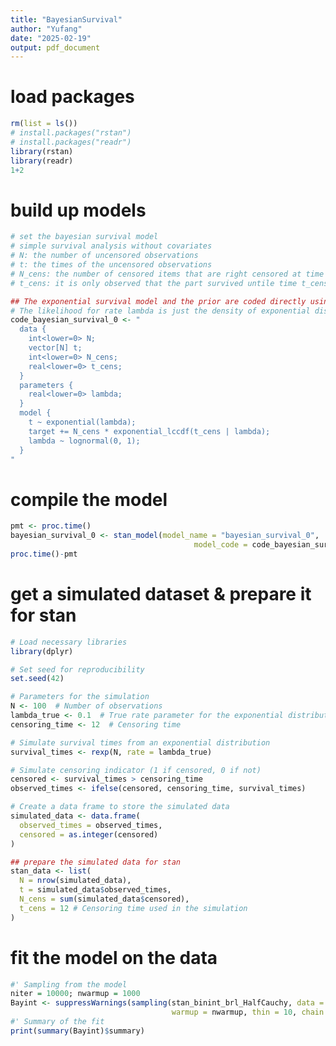 ```yaml
---
title: "BayesianSurvival"
author: "Yufang"
date: "2025-02-19"
output: pdf_document
---
```


# load packages
```r
rm(list = ls())
# install.packages("rstan")
# install.packages("readr")
library(rstan)
library(readr)
1+2
```

# build up models
```r
# set the bayesian survival model
# simple survival analysis without covariates
# N: the number of uncensored observations
# t: the times of the uncensored observations
# N_cens: the number of censored items that are right censored at time t_cens
# t_cens: it is only observed that the part survived untile time t_cens.

## The exponential survival model and the prior are coded directly using vectorized distribution and ccdf statements. 
# The likelihood for rate lambda is just the density of exponential distribution for observed failure time. 
code_bayesian_survival_0 <- "
  data { 
    int<lower=0> N; 
    vector[N] t; 
    int<lower=0> N_cens;
    real<lower=0> t_cens;
  }
  parameters {
    real<lower=0> lambda;
  }
  model {
    t ~ exponential(lambda);
    target += N_cens * exponential_lccdf(t_cens | lambda);
    lambda ~ lognormal(0, 1); 
  }
"
```

# compile the model
```r
pmt <- proc.time()
bayesian_survival_0 <- stan_model(model_name = "bayesian_survival_0", 
                                         model_code = code_bayesian_survival_0)
proc.time()-pmt
```

# get a simulated dataset & prepare it for stan
```r
# Load necessary libraries
library(dplyr)

# Set seed for reproducibility
set.seed(42)

# Parameters for the simulation
N <- 100  # Number of observations
lambda_true <- 0.1  # True rate parameter for the exponential distribution
censoring_time <- 12  # Censoring time

# Simulate survival times from an exponential distribution
survival_times <- rexp(N, rate = lambda_true)

# Simulate censoring indicator (1 if censored, 0 if not)
censored <- survival_times > censoring_time
observed_times <- ifelse(censored, censoring_time, survival_times)

# Create a data frame to store the simulated data
simulated_data <- data.frame(
  observed_times = observed_times,
  censored = as.integer(censored)
)

## prepare the simulated data for stan
stan_data <- list(
  N = nrow(simulated_data),
  t = simulated_data$observed_times,
  N_cens = sum(simulated_data$censored),
  t_cens = 12 # Censoring time used in the simulation
)
```

# fit the model on the data
```r

#' Sampling from the model
niter = 10000; nwarmup = 1000 
Bayint <- suppressWarnings(sampling(stan_binint_brl_HalfCauchy, data = dat, iter = niter, 
                                    warmup = nwarmup, thin = 10, chain = 1))
#' Summary of the fit
print(summary(Bayint)$summary)
```
